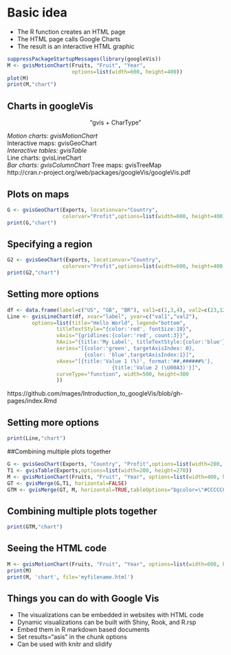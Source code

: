 # Basic idea

  - The R function creates an HTML page  
  - The HTML page calls Google Charts 
  - The result is an interactive HTML graphic  

```r
suppressPackageStartupMessages(library(googleVis))
M <- gvisMotionChart(Fruits, "Fruit", "Year",
                     options=list(width=600, height=400))
plot(M)
print(M,"chart")
```

## Charts in googleVis

<center> "gvis + CharType" </center>

  *Motion charts: gvisMotionChart  
  *Interactive maps: gvisGeoChart  
  *Interactive tables: gvisTable  
  *Line charts: gvisLineChart  
  *Bar charts: gvisColumnChart
  *Tree maps: gvisTreeMap  
http://cran.r-project.org/web/packages/googleVis/googleVis.pdf


## Plots on maps
```r
G <- gvisGeoChart(Exports, locationvar="Country",
                  colorvar="Profit",options=list(width=600, height=400))
print(G,"chart")
```

## Specifying a region
```r
G2 <- gvisGeoChart(Exports, locationvar="Country",
                  colorvar="Profit",options=list(width=600, height=400,region="150"))
print(G2,"chart")
```

## Setting more options

```r
df <- data.frame(label=c("US", "GB", "BR"), val1=c(1,3,4), val2=c(23,12,32))
Line <- gvisLineChart(df, xvar="label", yvar=c("val1","val2"),
        options=list(title="Hello World", legend="bottom",
                titleTextStyle="{color:'red', fontSize:18}",                         
                vAxis="{gridlines:{color:'red', count:3}}",
                hAxis="{title:'My Label', titleTextStyle:{color:'blue'}}",
                series="[{color:'green', targetAxisIndex: 0}, 
                         {color: 'blue',targetAxisIndex:1}]",
                vAxes="[{title:'Value 1 (%)', format:'##,######%'}, 
                                  {title:'Value 2 (\U00A3)'}]",                          
                curveType="function", width=500, height=300                         
                ))
```

https://github.com/mages/Introduction_to_googleVis/blob/gh-pages/index.Rmd

## Setting more options

```r
print(Line,"chart")
```

##Combining multiple plots together

```r
G <- gvisGeoChart(Exports, "Country", "Profit",options=list(width=200, height=100))
T1 <- gvisTable(Exports,options=list(width=200, height=270))
M <- gvisMotionChart(Fruits, "Fruit", "Year", options=list(width=400, height=370))
GT <- gvisMerge(G,T1, horizontal=FALSE)
GTM <- gvisMerge(GT, M, horizontal=TRUE,tableOptions="bgcolor=\"#CCCCCC\" cellspacing=10")
```

## Combining multiple plots together

```r
print(GTM,"chart")
```

## Seeing the HTML code

```r
M <- gvisMotionChart(Fruits, "Fruit", "Year", options=list(width=600, height=400))
print(M)
print(M, 'chart', file='myfilename.html')
```

## Things you can do with Google Vis

  - The visualizations can be embedded in websites with HTML code  
  - Dynamic visualizations can be built with Shiny, Rook, and R.rsp  
  - Embed them in R markdown based documents  
  - Set results="asis" in the chunk options  
  - Can be used with knitr and slidify  